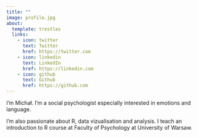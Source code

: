 ```yaml
---
title: ""
image: profile.jpg
about:
  template: trestles
  links:
    - icon: twitter
      text: Twitter
      href: https://twitter.com
    - icon: linkedin
      text: LinkedIn
      href: https://linkedin.com
    - icon: github
      text: Github
      href: https://github.com
---
```


I'm Michał. I'm a social psychologist especially interested in emotions and language.

I'm also passionate about R, data vizualisation and analysis. I teach an introduction to R course at Faculty of Psychology at University of Warsaw.
